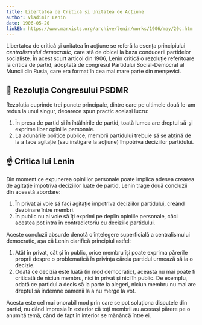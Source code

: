 ```yaml
---
title: Libertatea de Critică și Unitatea de Acțiune
author: Vladimir Lenin
date: 1906-05-20
linkEN: https://www.marxists.org/archive/lenin/works/1906/may/20c.htm
---
```


Libertatea de critică și unitatea în acțiune se referă la esența principiului _centralismului democratic_, care stă de obicei la baza conducerii partidelor socialiste. În acest scurt articol din 1906, Lenin critică o rezoluție referitoare la critica de partid, adoptată de congresul Partidului Social-Democrat al Muncii din Rusia, care era format în cea mai mare parte din menșevici.

## 📰 Rezoluția Congresului PSDMR

Rezoluția cuprinde trei puncte principale, dintre care pe ultimele două le-am redus la unul singur, deoarece spun practic același lucru:

1. În presa de partid și în întâlnirile de partid, toată lumea are dreptul să-și exprime liber opiniile personale.
2. La adunările politice publice, membrii partidului trebuie să se abțină de la a face agitație (sau instigare la acțiune) împotriva deciziilor partidului.

## ☝️ Critica lui Lenin

Din moment ce expunerea opiniilor personale poate implica adesea crearea de agitație împotriva deciziilor luate de partid, Lenin trage două concluzii din această abordare:

1. În privat ai voie să faci agitație împotriva deciziilor partidului, creând dezbinare între membri.
2. În public nu ai voie să îți exprimi pe deplin opiniile personale, căci acestea pot intra în contradictoriu cu deciziile partidului.

Aceste concluzii absurde denotă o înțelegere superficială a centralismului democratic, așa că Lenin clarifică principiul astfel:

1. Atât în privat, cât și în public, orice membru își poate exprima părerile proprii despre o problematică în privința căreia partidul urmează să ia o decizie.
2. Odată ce decizia este luată (în mod democratic), aceasta nu mai poate fi criticată de niciun membru, nici în privat și nici în public. De exemplu, odată ce partidul a decis să ia parte la alegeri, niciun membru nu mai are dreptul să îndemne oamenii la a nu merge la vot.

Acesta este cel mai onorabil mod prin care se pot soluționa disputele din partid, nu dând impresia în exterior că toți membrii au aceeași părere pe o anumită temă, când de fapt în interior se mănâncă între ei.
